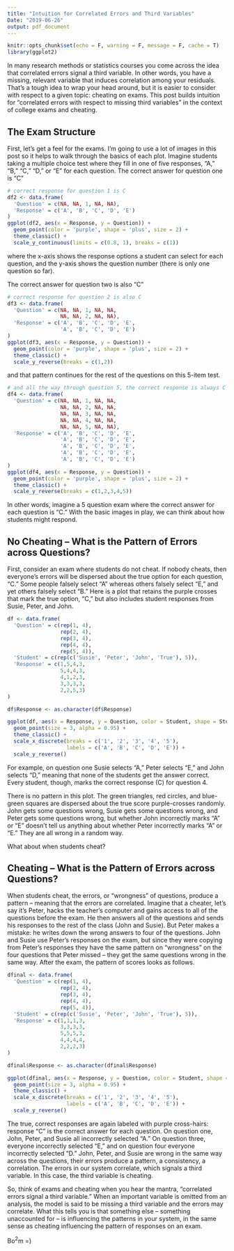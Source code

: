 ```yaml
---
title: "Intuition for Correlated Errors and Third Variables"
Date: "2019-06-26"
output: pdf_document
---
```


```r
knitr::opts_chunk$set(echo = F, warning = F, message = F, cache = T)
library(ggplot2)
```

In many research methods or statistics courses you come across the idea that correlated errors signal a third variable. In other words, you have a missing, relevant variable that induces correlation among your residuals. That's a tough idea to wrap your head around, but it is easier to consider with respect to a given topic: cheating on exams. This post builds intuition for "correlated errors with respect to missing third variables" in the context of college exams and cheating.

## The Exam Structure

First, let's get a feel for the exams. I'm going to use a lot of images in this post so it helps to walk through the basics of each plot. Imagine students taking a multiple choice test where they fill in one of five responses, "A," "B," "C," "D," or "E" for each question. The correct answer for question one is "C"

```r
# correct response for question 1 is C
df2 <- data.frame(
  'Question' = c(NA, NA, 1, NA, NA),
  'Response' = c('A', 'B', 'C', 'D', 'E')
)
ggplot(df2, aes(x = Response, y = Question)) + 
  geom_point(color = 'purple', shape = 'plus', size = 2) + 
  theme_classic() + 
  scale_y_continuous(limits = c(0.8, 1), breaks = c(1))

```

where the x-axis shows the response options a student can select for each question, and the y-axis shows the question number (there is only one question so far). 

The correct answer for question two is also "C"

```r
# correct response for question 2 is also C
df3 <- data.frame(
  'Question' = c(NA, NA, 1, NA, NA,
                 NA, NA, 2, NA, NA),
  'Response' = c('A', 'B', 'C', 'D', 'E',
                 'A', 'B', 'C', 'D', 'E')
)
ggplot(df3, aes(x = Response, y = Question)) + 
  geom_point(color = 'purple', shape = 'plus', size = 2) + 
  theme_classic() + 
  scale_y_reverse(breaks = c(1,2))

```

and that pattern continues for the rest of the questions on this 5-item test.

```r

# and all the way through question 5, the correct response is always C
df4 <- data.frame(
  'Question' = c(NA, NA, 1, NA, NA,
                 NA, NA, 2, NA, NA,
                 NA, NA, 3, NA, NA,
                 NA, NA, 4, NA, NA, 
                 NA, NA, 5, NA, NA),
  'Response' = c('A', 'B', 'C', 'D', 'E',
                 'A', 'B', 'C', 'D', 'E',
                 'A', 'B', 'C', 'D', 'E',
                 'A', 'B', 'C', 'D', 'E',
                 'A', 'B', 'C', 'D', 'E')
)
ggplot(df4, aes(x = Response, y = Question)) + 
  geom_point(color = 'purple', shape = 'plus', size = 2) + 
  theme_classic() + 
  scale_y_reverse(breaks = c(1,2,3,4,5))

```

In other words, imagine a 5 question exam where the correct answer for each question is "C." With the basic images in play, we can think about how students might respond. 

## No Cheating -- What is the Pattern of Errors across Questions?

First, consider an exam where students do not cheat. If nobody cheats, then everyone's errors will be dispersed about the true option for each question, "C." Some people falsely select "A" whereas others falsely select "E," and yet others falsely select "B." Here is a plot that retains the purple crosses that mark the true option, "C," but also includes student responses from Susie, Peter, and John.

```r
df <- data.frame(
  'Question' = c(rep(1, 4),
                 rep(2, 4),
                 rep(3, 4),
                 rep(4, 4),
                 rep(5, 4)),
  'Student' = c(rep(c('Susie', 'Peter', 'John', 'True'), 5)),
  'Response' = c(1,5,4,3,
                 5,4,4,3,
                 4,1,2,3,
                 3,3,3,3,
                 2,2,5,3)
)

df$Response <- as.character(df$Response)

ggplot(df, aes(x = Response, y = Question, color = Student, shape = Student)) + 
  geom_point(size = 3, alpha = 0.95) + 
  theme_classic() +
  scale_x_discrete(breaks = c('1', '2', '3', '4', '5'),
                   labels = c('A', 'B', 'C', 'D', 'E')) + 
  scale_y_reverse()

```

For example, on question one Susie selects "A," Peter selects "E," and John selects "D," meaning that none of the students get the answer correct. Every student, though, marks the correct response (C) for question 4. 

There is no pattern in this plot. The green triangles, red circles, and blue-green squares are dispersed about the true score purple-crosses randomly. John gets some questions wrong, Susie gets some questions wrong, and Peter gets some questions wrong, but whether John incorrectly marks "A" or "E" doesn't tell us anything about whether Peter incorrectly marks "A" or "E." They are all wrong in a random way. 

What about when students cheat?

## Cheating -- What is the Pattern of Errors across Questions?

When students cheat, the errors, or "wrongness" of questions, produce a pattern -- meaning that the errors are correlated. Imagine that a cheater, let's say it's Peter, hacks the teacher's computer and gains access to all of the questions before the exam. He then answers all of the questions and sends his responses to the rest of the class (John and Susie). But Peter makes a mistake: he writes down the wrong answers to four of the questions. John and Susie use Peter's responses on the exam, but since they were copying from Peter's responses they have the same pattern on "wrongness" on the four questions that Peter missed -- they get the same questions wrong in the same way. After the exam, the pattern of scores looks as follows.

```r

dfinal <- data.frame(
  'Question' = c(rep(1, 4),
                 rep(2, 4),
                 rep(3, 4),
                 rep(4, 4),
                 rep(5, 4)),
  'Student' = c(rep(c('Susie', 'Peter', 'John', 'True'), 5)),
  'Response' = c(1,1,1,3,
                 3,3,3,3,
                 5,5,5,3,
                 4,4,4,4,
                 2,2,2,3)
)

dfinal$Response <- as.character(dfinal$Response)

ggplot(dfinal, aes(x = Response, y = Question, color = Student, shape = Student)) + 
  geom_point(size = 3, alpha = 0.95) + 
  theme_classic() +
  scale_x_discrete(breaks = c('1', '2', '3', '4', '5'),
                   labels = c('A', 'B', 'C', 'D', 'E')) + 
  scale_y_reverse()

```

The true, correct responses are again labeled with purple cross-hairs: response "C" is the correct answer for each question. On question one, John, Peter, and Susie all incorrectly selected "A." On question three, everyone incorrectly selected "E," and on question four everyone incorrectly selected "D." John, Peter, and Susie are wrong in the same way across the questions, their errors produce a pattern, a consistency, a correlation. The errors in our system correlate, which signals a third variable. In this case, the third variable is cheating.

So, think of exams and cheating when you hear the mantra, "correlated errors signal a third variable." When an important variable is omitted from an analysis, the model is said to be missing a third variable and the errors may correlate. What this tells you is that something else -- something unaccounted for -- is influencing the patterns in your system, in the same sense as cheating influencing the pattern of responses on an exam. 

Bo$^2$m =)
